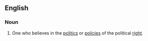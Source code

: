 ==English==

===Noun===
{{en-noun}}

#One who believes in the [[politics]] or [[policy|policies]] of the political [[right]].